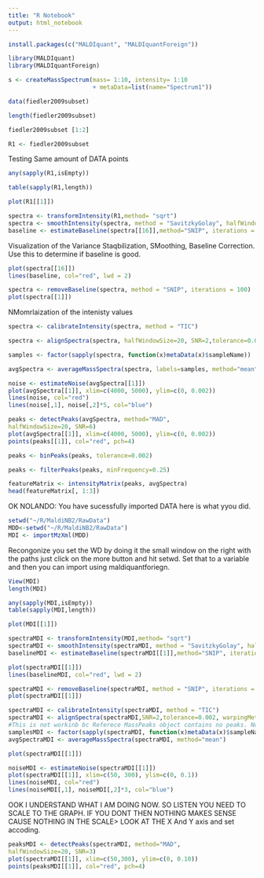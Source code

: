 ```yaml
---
title: "R Notebook"
output: html_notebook
---
```



```r
install.packages(c("MALDIquant", "MALDIquantForeign"))
```

```r
library(MALDIquant)
library(MALDIquantForeign)

```
```r
s <- createMassSpectrum(mass= 1:10, intensity= 1:10 
                        + metaData=list(name="Spectrum1"))
```
```r
data(fiedler2009subset)
```
```r
length(fiedler2009subset)

fiedler2009subset [1:2]
```
```r
R1 <- fiedler2009subset
```
Testing Same amount of DATA points
```r
any(sapply(R1,isEmpty))
```
```r

table(sapply(R1,length))
```
```r
plot(R1[[1]])
```

```r
spectra <- transformIntensity(R1,method= "sqrt")
spectra <- smoothIntensity(spectra, method = "SavitzkyGolay", halfWindowSize = 10)
baseline <- estimateBaseline(spectra[[16]],method="SNIP", iterations = 100)
```
Visualization of the Variance Staqbilization, SMoothing, Baseline Correction. Use this to determine if baseline is good.
```r
plot(spectra[[16]])
lines(baseline, col="red", lwd = 2)
```
```r
spectra <- removeBaseline(spectra, method = "SNIP", iterations = 100)
plot(spectra[[1]])
```
NMomrlaization of the intenisty values
```r
spectra <- calibrateIntensity(spectra, method = "TIC")
```
```r
spectra <- alignSpectra(spectra, halfWindowSize=20, SNR=2,tolerance=0.002, warpingMethod="lowess")
```
```r
samples <- factor(sapply(spectra, function(x)metaData(x)$sampleName))
```
```r
avgSpectra <- averageMassSpectra(spectra, labels=samples, method="mean")
```
```r
noise <- estimateNoise(avgSpectra[[1]])
plot(avgSpectra[[1]], xlim=c(4000, 5000), ylim=c(0, 0.002))
lines(noise, col="red")
lines(noise[,1], noise[,2]*5, col="blue")
```

```r
peaks <- detectPeaks(avgSpectra, method="MAD",
halfWindowSize=20, SNR=6)
plot(avgSpectra[[1]], xlim=c(4000, 5000), ylim=c(0, 0.002))
points(peaks[[1]], col="red", pch=4)
```

```r
peaks <- binPeaks(peaks, tolerance=0.002)
```

```r
peaks <- filterPeaks(peaks, minFrequency=0.25)
```
```r
featureMatrix <- intensityMatrix(peaks, avgSpectra)
head(featureMatrix[, 1:3])
```

OK NOLANDO: You have sucessfully imported DATA here is what yyou did.

```r
setwd("~/R/MaldiNB2/RawData")
MDD<-setwd("~/R/MaldiNB2/RawData")
MDI <- importMzXml(MDD)
```
Recongonize you set the WD by doing it the small window on the right with  the paths just click on the more button and hit setwd. Set that to a variable and then you can import using maldiquantforiegn.
```r
View(MDI)
length(MDI)
```
```r
any(sapply(MDI,isEmpty))
table(sapply(MDI,length))
```
```r
plot(MDI[[1]])
```

```r
spectraMDI <- transformIntensity(MDI,method= "sqrt")
spectraMDI <- smoothIntensity(spectraMDI, method = "SavitzkyGolay", halfWindowSize = 10)
baselineMDI <- estimateBaseline(spectraMDI[[1]],method="SNIP", iterations = 100)
```
```r
plot(spectraMDI[[1]])
lines(baselineMDI, col="red", lwd = 2)
```

```r
spectraMDI <- removeBaseline(spectraMDI, method = "SNIP", iterations = 100)
plot(spectraMDI[[1]])
```
```r
spectraMDI <- calibrateIntensity(spectraMDI, method = "TIC")
spectraMDI <- alignSpectra(spectraMDI,SNR=2,tolerance=0.002, warpingMethod="lowess") 
#This is not workinb bc Referece MassPeaks object contains no peaks. Not sure if it is suggesting i have no peaks in my spectra . Maybe?
samplesMDI <- factor(sapply(spectraMDI, function(x)metaData(x)$sampleName))
avgSpectraMDI <- averageMassSpectra(spectraMDI, method="mean")
```
```r
plot(spectraMDI[[1]])
```
```r
noiseMDI <- estimateNoise(spectraMDI[[1]])
plot(spectraMDI[[1]], xlim=c(50, 300), ylim=c(0, 0.1))
lines(noiseMDI, col="red")
lines(noiseMDI[,1], noiseMDI[,2]*3, col="blue")
```


OOK I UNDERSTAND WHAT I AM DOING NOW. SO LISTEN YOU NEED TO SCALE TO THE GRAPH. IF YOU DONT THEN NOTHING MAKES SENSE CAUSE NOTHING IN THE SCALE> LOOK AT THE X And Y axis and set accoding.

```r
peaksMDI <- detectPeaks(spectraMDI, method="MAD",
halfWindowSize=20, SNR=3)
plot(spectraMDI[[1]], xlim=c(50,300), ylim=c(0, 0.10))
points(peaksMDI[[1]], col="red", pch=4)
```

